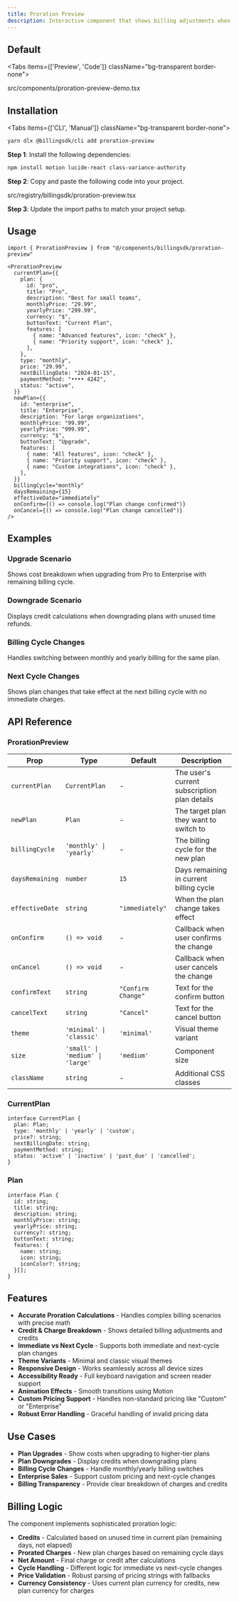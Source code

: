 ```yaml
---
title: Proration Preview
description: Interactive component that shows billing adjustments when users change subscription plans, featuring cost breakdowns, credits, and prorated charges with immediate or next-cycle options.
---
```


## Default

<Tabs items={['Preview', 'Code']} className="bg-transparent border-none">
  <Tab value="Preview" className="border-none bg-transparent p-0 mt-3">
    <PreviewComponents registryName="proration-preview">
      <ProrationPreviewDemo />
    </PreviewComponents>
  </Tab>

<Tab value="Code" className="mt-3">
  <include cwd lang="tsx" meta='title="src/components/proration-preview-demo.tsx"'>src/components/proration-preview-demo.tsx</include>
  </Tab>

</Tabs>

## Installation

<Tabs items={['CLI', 'Manual']} className="bg-transparent border-none">

<Tab value="CLI" className="mt-3">

```bash
yarn dlx @billingsdk/cli add proration-preview
```

</Tab>

<Tab value="Manual" className="mt-3">

**Step 1**: Install the following dependencies:

```bash
npm install motion lucide-react class-variance-authority
```

**Step 2**: Copy and paste the following code into your project.

<include cwd lang="tsx" meta='title="src/components/billingsdk/proration-preview.tsx"'>src/registry/billingsdk/proration-preview.tsx</include>

**Step 3**: Update the import paths to match your project setup.

</Tab>

</Tabs>

## Usage

```tsx
import { ProrationPreview } from "@/components/billingsdk/proration-preview"
```

```tsx
<ProrationPreview
  currentPlan={{
    plan: {
      id: "pro",
      title: "Pro",
      description: "Best for small teams",
      monthlyPrice: "29.99",
      yearlyPrice: "299.99",
      currency: "$",
      buttonText: "Current Plan",
      features: [
        { name: "Advanced features", icon: "check" },
        { name: "Priority support", icon: "check" },
      ],
    },
    type: "monthly",
    price: "29.99",
    nextBillingDate: "2024-01-15",
    paymentMethod: "•••• 4242",
    status: "active",
  }}
  newPlan={{
    id: "enterprise",
    title: "Enterprise", 
    description: "For large organizations",
    monthlyPrice: "99.99",
    yearlyPrice: "999.99",
    currency: "$",
    buttonText: "Upgrade",
    features: [
      { name: "All features", icon: "check" },
      { name: "Priority support", icon: "check" },
      { name: "Custom integrations", icon: "check" },
    ],
  }}
  billingCycle="monthly"
  daysRemaining={15}
  effectiveDate="immediately"
  onConfirm={() => console.log("Plan change confirmed")}
  onCancel={() => console.log("Plan change cancelled")}
/>
```

## Examples

### Upgrade Scenario

Shows cost breakdown when upgrading from Pro to Enterprise with remaining billing cycle.

### Downgrade Scenario  

Displays credit calculations when downgrading plans with unused time refunds.

### Billing Cycle Changes

Handles switching between monthly and yearly billing for the same plan.

### Next Cycle Changes

Shows plan changes that take effect at the next billing cycle with no immediate charges.

## API Reference

### ProrationPreview

| Prop | Type | Default | Description |
| ---- | ---- | ------- | ----------- |
| `currentPlan` | `CurrentPlan` | - | The user's current subscription plan details |
| `newPlan` | `Plan` | - | The target plan they want to switch to |
| `billingCycle` | `'monthly' \| 'yearly'` | - | The billing cycle for the new plan |
| `daysRemaining` | `number` | `15` | Days remaining in current billing cycle |
| `effectiveDate` | `string` | `"immediately"` | When the plan change takes effect |
| `onConfirm` | `() => void` | - | Callback when user confirms the change |
| `onCancel` | `() => void` | - | Callback when user cancels the change |
| `confirmText` | `string` | `"Confirm Change"` | Text for the confirm button |
| `cancelText` | `string` | `"Cancel"` | Text for the cancel button |
| `theme` | `'minimal' \| 'classic'` | `'minimal'` | Visual theme variant |
| `size` | `'small' \| 'medium' \| 'large'` | `'medium'` | Component size |
| `className` | `string` | - | Additional CSS classes |

### CurrentPlan

```tsx
interface CurrentPlan {
  plan: Plan;
  type: 'monthly' | 'yearly' | 'custom';
  price?: string;
  nextBillingDate: string;
  paymentMethod: string;
  status: 'active' | 'inactive' | 'past_due' | 'cancelled';
}
```

### Plan

```tsx
interface Plan {
  id: string;
  title: string;
  description: string;
  monthlyPrice: string;
  yearlyPrice: string;
  currency?: string;
  buttonText: string;
  features: {
    name: string;
    icon: string;
    iconColor?: string;
  }[];
}
```

## Features

- **Accurate Proration Calculations** - Handles complex billing scenarios with precise math
- **Credit & Charge Breakdown** - Shows detailed billing adjustments and credits
- **Immediate vs Next Cycle** - Supports both immediate and next-cycle plan changes  
- **Theme Variants** - Minimal and classic visual themes
- **Responsive Design** - Works seamlessly across all device sizes
- **Accessibility Ready** - Full keyboard navigation and screen reader support
- **Animation Effects** - Smooth transitions using Motion
- **Custom Pricing Support** - Handles non-standard pricing like "Custom" or "Enterprise"
- **Robust Error Handling** - Graceful handling of invalid pricing data

## Use Cases

- **Plan Upgrades** - Show costs when upgrading to higher-tier plans
- **Plan Downgrades** - Display credits when downgrading plans  
- **Billing Cycle Changes** - Handle monthly/yearly billing switches
- **Enterprise Sales** - Support custom pricing and next-cycle changes
- **Billing Transparency** - Provide clear breakdown of charges and credits

## Billing Logic

The component implements sophisticated proration logic:

- **Credits** - Calculated based on unused time in current plan (remaining days, not elapsed)
- **Prorated Charges** - New plan charges based on remaining cycle days
- **Net Amount** - Final charge or credit after calculations
- **Cycle Handling** - Different logic for immediate vs next-cycle changes
- **Price Validation** - Robust parsing of pricing strings with fallbacks
- **Currency Consistency** - Uses current plan currency for credits, new plan currency for charges